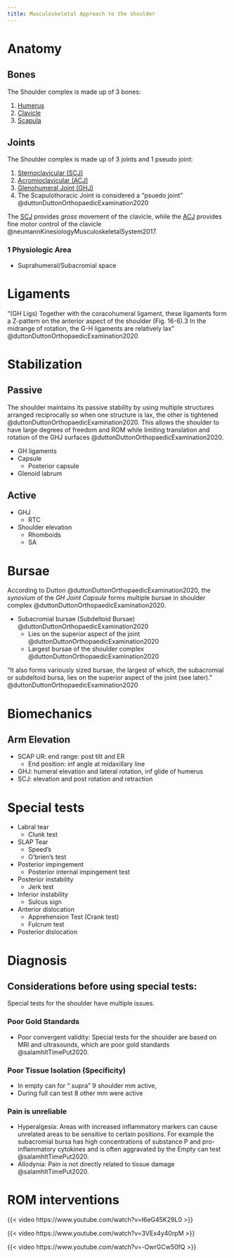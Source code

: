 ```yaml
---
title: Musculoskeletal Approach to the shoulder
---
```






# Anatomy


## Bones

The Shoulder complex is made up of 3 bones:

1. [Humerus]({{< var ref-humerus-bone.path >}})
1. [Clavicle]({{< var ref-clavicle-bone.path >}})
1. [Scapula]({{< var ref-scapula-bone.path >}})

## Joints

The Shoulder complex is made up of 3 joints and 1 pseudo joint:

1. [Sternoclavicular (SCJ)]({{< var ref-sternoclavicular-joint.path >}})
1. [Acromioclavicular (ACJ)]({{< var ref-acromioclavicular-joint.path >}})
1. [Glenohumeral Joint (GHJ)]({{< var ref-glenohumeral-joint.path >}})
1. The Scapulothoracic Joint is considered a "psuedo joint" @duttonDuttonOrthopaedicExamination2020

The [SCJ]({{< var ref-sternoclavicular-joint.path >}}) provides *gross* movement of the clavicle, while the [ACJ]({{< var ref-acromioclavicular-joint.path >}}) provides fine motor control of the clavicle @neumannKinesiologyMusculoskeletalSystem2017.

### 1 Physiologic Area

- Suprahumeral/Subacromial space


# Ligaments


"(GH Ligs) Together with the coracohumeral ligament, these ligaments form a Z-pattern on the anterior aspect of the shoulder (Fig. 16-6).3 In the midrange of rotation, the G-H ligaments are relatively lax" @duttonDuttonOrthopaedicExamination2020

# Stabilization

## Passive

The shoulder maintains its passive stability by using multiple structures arranged reciprocally so when one structure is lax, the other is tightened @duttonDuttonOrthopaedicExamination2020. 
This allows the shoulder to have large degrees of freedom and ROM while limiting translation and rotation of the GHJ surfaces @duttonDuttonOrthopaedicExamination2020. 

- GH ligaments 
- Capsule
    - Posterior capsule
- Glenoid labrum

## Active

- GHJ
    - RTC
- Shoulder elevation
    - Rhomboids
    - SA

# Bursae

According to Dutton @duttonDuttonOrthopaedicExamination2020, the *synovium* of the *GH Joint Capsule* forms multiple bursae in shoulder complex @duttonDuttonOrthopaedicExamination2020. 

- Subacromial bursae (Subdeltoid Bursae) @duttonDuttonOrthopaedicExamination2020
    - Lies on the superior aspect of the joint @duttonDuttonOrthopaedicExamination2020
    - Largest bursae of the shoulder complex @duttonDuttonOrthopaedicExamination2020

"It also forms variously sized bursae, the largest of which, the subacromial or subdeltoid bursa, lies on the superior aspect of the joint (see later)." @duttonDuttonOrthopaedicExamination2020 

# Biomechanics

## Arm Elevation

- SCAP UR: end range: post tilt and ER
    - End position: inf angle at midaxillary line
- GHJ: humeral elevation and lateral rotation, inf glide of humerus
- SCJ: elevation and post rotation and retraction


# Special tests

- Labral tear
    - Clunk test
- SLAP Tear
    - Speed's 
    - O'brien's test
- Posterior impingement
    - Posterior internal impingement test
- Posterior instability
    - Jerk test
- Inferior instability
    - Sulcus sign
- Anterior dislocation
    - Apprehension Test (Crank test)
    - Fulcrum test
- Posterior dislocation


# Diagnosis


## Considerations before using special tests:

Special tests for the shoulder have multiple issues.

:::{layout-ncol="3"}

### Poor Gold Standards

- Poor convergent validity: Special tests for the shoulder are based on MRI and ultrasounds, which are poor gold standards @salamhItTimePut2020.

### Poor Tissue Isolation (Specificity)

- In empty can for “ supra” 9 shoulder mm active, 
- During full can test 8 other mm were active

### Pain is unreliable

- Hyperalgesia: Areas with increased inflammatory markers can cause unrelated areas to be sensitive to certain positions.  For example the subacromial bursa has high concentrations of substance P and pro-inflammatory cytokines and is often aggravated by the Empty can test @salamhItTimePut2020.
- Allodynia: Pain is not directly related to tissue damage @salamhItTimePut2020.
:::


# ROM interventions

{{< video https://www.youtube.com/watch?v=I6eG45K29L0 >}}

{{< video https://www.youtube.com/watch?v=3VEx4y40rpM >}}

{{< video https://www.youtube.com/watch?v=-OwrGCw50fQ >}}